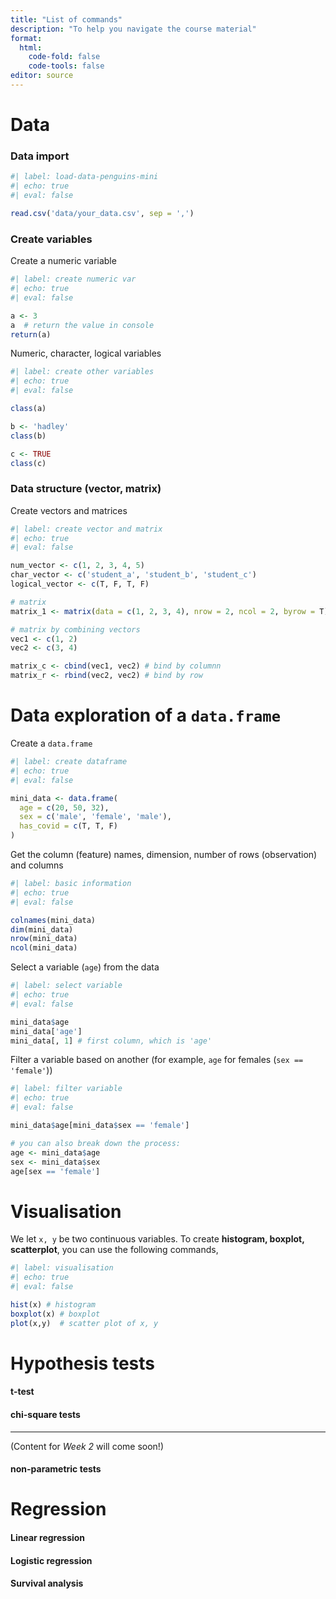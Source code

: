 ```yaml
---
title: "List of commands"
description: "To help you navigate the course material"
format: 
  html:
    code-fold: false
    code-tools: false
editor: source
---
```


# Data 

### Data import

```r
#| label: load-data-penguins-mini
#| echo: true
#| eval: false

read.csv('data/your_data.csv', sep = ',')
```

### Create variables

Create a numeric variable


```r
#| label: create numeric var
#| echo: true
#| eval: false

a <- 3
a  # return the value in console
return(a)
```

Numeric, character, logical variables

```r
#| label: create other variables
#| echo: true
#| eval: false

class(a)

b <- 'hadley'
class(b)

c <- TRUE
class(c)
```


### Data structure (vector, matrix)

Create vectors and matrices

```r
#| label: create vector and matrix
#| echo: true
#| eval: false

num_vector <- c(1, 2, 3, 4, 5)
char_vector <- c('student_a', 'student_b', 'student_c')
logical_vector <- c(T, F, T, F)

# matrix
matrix_1 <- matrix(data = c(1, 2, 3, 4), nrow = 2, ncol = 2, byrow = T)

# matrix by combining vectors
vec1 <- c(1, 2)
vec2 <- c(3, 4)

matrix_c <- cbind(vec1, vec2) # bind by columnn
matrix_r <- rbind(vec2, vec2) # bind by row
```


# Data exploration of a `data.frame` 

Create a `data.frame`

```r
#| label: create dataframe
#| echo: true
#| eval: false

mini_data <- data.frame(
  age = c(20, 50, 32), 
  sex = c('male', 'female', 'male'), 
  has_covid = c(T, T, F)
)
```

Get the column (feature) names, dimension, number of rows (observation) and columns

```r
#| label: basic information
#| echo: true
#| eval: false

colnames(mini_data)
dim(mini_data)
nrow(mini_data)
ncol(mini_data)
```

Select a variable (`age`) from the data

```r
#| label: select variable
#| echo: true
#| eval: false

mini_data$age
mini_data['age']
mini_data[, 1] # first column, which is 'age'
```

Filter a variable based on another (for example, `age` for females (`sex == 'female'`))

```r
#| label: filter variable
#| echo: true
#| eval: false

mini_data$age[mini_data$sex == 'female']

# you can also break down the process:
age <- mini_data$age
sex <- mini_data$sex
age[sex == 'female']
```


# Visualisation

We let `x, y` be two continuous variables. To create **histogram, boxplot, scatterplot**, you can use the following commands,

```r
#| label: visualisation
#| echo: true
#| eval: false

hist(x) # histogram
boxplot(x) # boxplot 
plot(x,y)  # scatter plot of x, y
```



# Hypothesis tests

#### t-test


#### chi-square tests



--------------

(Content for *Week 2* will come soon!)

#### non-parametric tests


# Regression


#### Linear regression


#### Logistic regression

#### Survival analysis





